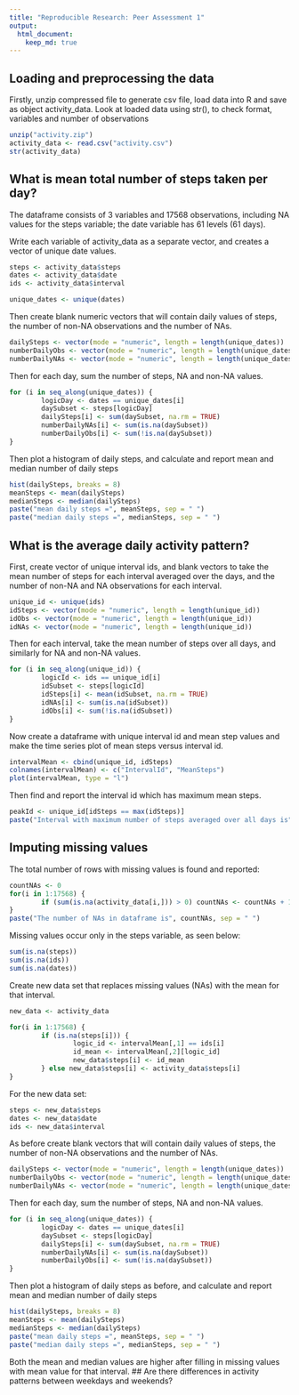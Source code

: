 ```yaml
---
title: "Reproducible Research: Peer Assessment 1"
output: 
  html_document:
    keep_md: true
---
```



## Loading and preprocessing the data
Firstly, unzip compressed file to generate csv file, load data into R and save as object activity_data. Look at loaded data using str(), to check format, variables and number of observations
```r
unzip("activity.zip")
activity_data <- read.csv("activity.csv")
str(activity_data)
```

## What is mean total number of steps taken per day?
The dataframe consists of 3 variables and 17568 observations, including NA values for the steps variable; the date variable has 61 levels (61 days).

Write each variable of activity_data as a separate vector, and creates a vector of unique date values.
```r

steps <- activity_data$steps
dates <- activity_data$date
ids <- activity_data$interval

unique_dates <- unique(dates)
```


Then create blank numeric vectors that will contain daily values of steps, the number of non-NA observations and the number of NAs.

```r
dailySteps <- vector(mode = "numeric", length = length(unique_dates))
numberDailyObs <- vector(mode = "numeric", length = length(unique_dates))
numberDailyNAs <- vector(mode = "numeric", length = length(unique_dates))
```

Then for each day, sum the number of steps, NA and non-NA values.
```r
for (i in seq_along(unique_dates)) {
        logicDay <- dates == unique_dates[i]
        daySubset <- steps[logicDay]
        dailySteps[i] <- sum(daySubset, na.rm = TRUE)
        numberDailyNAs[i] <- sum(is.na(daySubset))
        numberDailyObs[i] <- sum(!is.na(daySubset))
}
```
Then plot a histogram of daily steps, and calculate and report mean and median number of daily steps

```r
hist(dailySteps, breaks = 8)
meanSteps <- mean(dailySteps)
medianSteps <- median(dailySteps)
paste("mean daily steps =", meanSteps, sep = " ")
paste("median daily steps =", medianSteps, sep = " ")
```

## What is the average daily activity pattern?

First, create vector of unique interval ids, and blank vectors to take the mean number of steps for each interval averaged over the days, and the number of non-NA and NA observations for each interval.

```r
unique_id <- unique(ids)
idSteps <- vector(mode = "numeric", length = length(unique_id))
idObs <- vector(mode = "numeric", length = length(unique_id))
idNAs <- vector(mode = "numeric", length = length(unique_id))
```

Then for each interval, take the mean number of steps over all days, and similarly for NA and non-NA values.
```r
for (i in seq_along(unique_id)) {
        logicId <- ids == unique_id[i]
        idSubset <- steps[logicId]
        idSteps[i] <- mean(idSubset, na.rm = TRUE)
        idNAs[i] <- sum(is.na(idSubset))
        idObs[i] <- sum(!is.na(idSubset))
}
```
Now create a dataframe with unique interval id and mean step values and make the time series plot of mean steps versus interval id.

```r
intervalMean <- cbind(unique_id, idSteps)
colnames(intervalMean) <- c("IntervalId", "MeanSteps")
plot(intervalMean, type = "l")

```

Then find and report the interval id which has maximum mean steps.
```r
peakId <- unique_id[idSteps == max(idSteps)]
paste("Interval with maximum number of steps averaged over all days is", peakId, sep = " ")
```

## Imputing missing values
The total number of rows with missing values is found and reported:
```r
countNAs <- 0
for(i in 1:17568) {
        if (sum(is.na(activity_data[i,])) > 0) countNAs <- countNAs + 1
}
paste("The number of NAs in dataframe is", countNAs, sep = " ")
```
Missing values occur only in the steps variable, as seen below:

```r
sum(is.na(steps))
sum(is.na(ids))
sum(is.na(dates))
```

Create new data set that replaces missing values (NAs) with the mean for that interval.
```r
new_data <- activity_data

for(i in 1:17568) {
        if (is.na(steps[i])) {
                logic_id <- intervalMean[,1] == ids[i]
                id_mean <- intervalMean[,2][logic_id]
                new_data$steps[i] <- id_mean
        } else new_data$steps[i] <- activity_data$steps[i]
}

```
For the new data set:
```r
steps <- new_data$steps
dates <- new_data$date
ids <- new_data$interval
```

As before create blank vectors that will contain daily values of steps, the number of non-NA observations and the number of NAs.

```r
dailySteps <- vector(mode = "numeric", length = length(unique_dates))
numberDailyObs <- vector(mode = "numeric", length = length(unique_dates))
numberDailyNAs <- vector(mode = "numeric", length = length(unique_dates))
```

Then for each day, sum the number of steps, NA and non-NA values.
```r
for (i in seq_along(unique_dates)) {
        logicDay <- dates == unique_dates[i]
        daySubset <- steps[logicDay]
        dailySteps[i] <- sum(daySubset, na.rm = TRUE)
        numberDailyNAs[i] <- sum(is.na(daySubset))
        numberDailyObs[i] <- sum(!is.na(daySubset))
}
```
Then plot a histogram of daily steps as before, and calculate and report mean and median number of daily steps

```r
hist(dailySteps, breaks = 8)
meanSteps <- mean(dailySteps)
medianSteps <- median(dailySteps)
paste("mean daily steps =", meanSteps, sep = " ")
paste("median daily steps =", medianSteps, sep = " ")
```
Both the mean and median values are higher after filling in missing values with mean value for that interval.
## Are there differences in activity patterns between weekdays and weekends?
